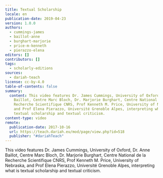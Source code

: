 ```yaml
---
title: Textual Scholarship
locale: en
publication-date: 2019-04-23
version: 1.0.0
authors:
  - cummings-james
  - baillot-anne
  - burghart-marjorie
  - price-m-kenneth
  - pierazzo-elena
editors: []
contributors: []
tags:
  - scholarly-editions
sources:
  - dariah-teach
license: cc-by-4.0
table-of-contents: false
summary:
  content: This video features Dr. James Cummings, University of Oxford, Dr. Anne
    Baillot, Centre Marc Bloch, Dr. Marjorie Burghart, Centre National de la
    Recherche Scientifique CNRS, Prof Kenneth M. Price, University of Nebraska,
    and Prof Elena Pierazzo, Université Grenoble Alpes, interpreting what is
    textual scholarship and textual criticism.
content-type: video
remote:
  publication-date: 2017-10-16
  url: https://teach.dariah.eu/mod/page/view.php?id=518
  publisher: "#dariahTeach"
---
```

This video features Dr. James Cummings, University of Oxford, Dr. Anne Baillot, Centre Marc Bloch, Dr. Marjorie Burghart, Centre National de la Recherche Scientifique CNRS, Prof Kenneth M. Price, University of Nebraska, and Prof Elena Pierazzo, Université Grenoble Alpes, interpreting what is textual scholarship and textual criticism.

<VideoCard provider="youtube" id="3ozkay6oLuY" title="DH in Practice" image="/assets/content/assets/en/resources/external/textual-scholarship/textual-scholarship-jpg" subtitle="Textual Scholarship" />

